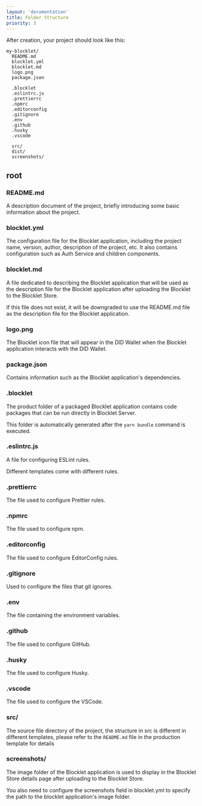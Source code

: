 ```yaml
---
layout: 'documentation'
title: Folder Structure
priority: 3
---
```


After creation, your project should look like this:

```
my-blocklet/
  README.md
  blocklet.yml
  blocklet.md
  logo.png
  package.json

  .blocklet
  .eslintrc.js
  .prettierrc
  .npmrc
  .editorconfig
  .gitignore
  .env
  .github
  .husky
  .vscode

  src/
  dist/
  screenshots/
```

## root

### README.md

A description document of the project, briefly introducing some basic information about the project.

### blocklet.yml

The configuration file for the Blocklet application, including the project name, version, author, description of the project, etc. It also contains configuration such as Auth Service and children components.

### blocklet.md

A file dedicated to describing the Blocklet application that will be used as the description file for the Blocklet application after uploading the Blocklet to the Blocklet Store.

If this file does not exist, it will be downgraded to use the README.md file as the description file for the Blocklet application.

### logo.png

The Blocklet icon file that will appear in the DID Wallet when the Blocklet application interacts with the DID Wallet.

### package.json

Contains information such as the Blocklet application's dependencies.

### .blocklet

The product folder of a packaged Blocklet application contains code packages that can be run directly in Blocklet Server.

This folder is automatically generated after the `yarn bundle` command is executed.

### .eslintrc.js

A file for configuring ESLint rules.

Different templates come with different rules.

### .prettierrc

The file used to configure Prettier rules.

### .npmrc

The file used to configure npm.

### .editorconfig

The file used to configure EditorConfig rules.

### .gitignore

Used to configure the files that git ignores.

### .env

The file containing the environment variables.

### .github

The file used to configure GitHub.

### .husky

The file used to configure Husky.

### .vscode

The file used to configure the VSCode.

### src/

The source file directory of the project, the structure in src is different in different templates, please refer to the `README.md` file in the production template for details

### screenshots/

The image folder of the Blocklet application is used to display in the Blocklet Store details page after uploading to the Blocklet Store.

You also need to configure the screenshots field in blocklet.yml to specify the path to the blocklet application's image folder.
